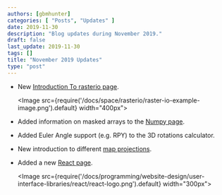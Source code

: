 ```yaml
---
authors: [gbmhunter]
categories: [ "Posts", "Updates" ]
date: 2019-11-30
description: "Blog updates during November 2019."
draft: false
last_update: 2019-11-30
tags: []
title: "November 2019 Updates"
type: "post"
---
```


* New [Introduction To rasterio page](/space/rasterio).

    <Image src={require('/docs/space/rasterio/raster-io-example-image.png').default} width="400px"></Image>

* Added information on masked arrays to the [Numpy page](/programming/languages/python/numpy).

* Added Euler Angle support (e.g. RPY) to the 3D rotations calculator.

* New introduction to different [map projections](/space/map-projections).

* Added a new [React page](/programming/website-design/user-interface-libraries/react).

    <Image src={require('/docs/programming/website-design/user-interface-libraries/react/react-logo.png').default} width="300px"></Image>